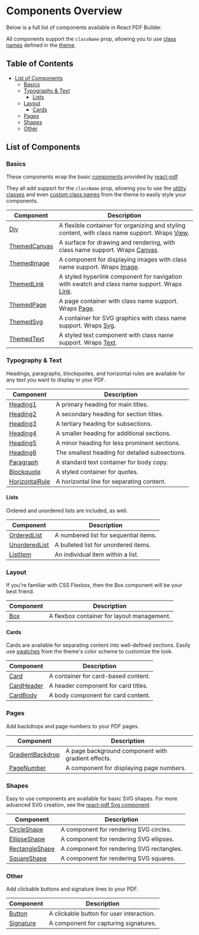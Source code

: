 
<Meta title="Documentation/Components Overview" />

<h1>Components Overview</h1>

Below is a full list of components available in React PDF Builder.

All components support the `className` prop, allowing you to use [class names](https://justinmahar.github.io/react-pdf-builder/?path=/docs/documentation-themes--docs#class-names) defined in the [theme](https://justinmahar.github.io/react-pdf-builder/?path=/docs/documentation-themes--docs).

<h2>Table of Contents</h2>

- [List of Components](#list-of-components)
  - [Basics](#basics)
  - [Typography \& Text](#typography--text)
    - [Lists](#lists)
  - [Layout](#layout)
    - [Cards](#cards)
  - [Pages](#pages)
  - [Shapes](#shapes)
  - [Other](#other)

## List of Components

### Basics

These components wrap the basic [components](https://react-pdf.org/components) provided by [react-pdf](https://react-pdf.org/).

They all add support for the `className` prop, allowing you to use the [utility classes](https://justinmahar.github.io/react-pdf-builder/?path=/docs/documentation-utility-classes--docs) and even [custom class names](https://justinmahar.github.io/react-pdf-builder/?path=/docs/documentation-themes--docs#class-names) from the theme to easily style your components.

| Component                                                                                                                      | Description                                                                                                                            |
| ------------------------------------------------------------------------------------------------------------------------------ | -------------------------------------------------------------------------------------------------------------------------------------- |
| [Div](https://justinmahar.github.io/react-pdf-builder/?path=/docs/documentation-components-basics-div--docs)                   | A flexible container for organizing and styling content, with class name support. Wraps [View](https://react-pdf.org/components#view). |
| [ThemedCanvas](https://justinmahar.github.io/react-pdf-builder/?path=/docs/documentation-components-basics-themedcanvas--docs) | A surface for drawing and rendering, with class name support. Wraps [Canvas](https://react-pdf.org/components#canvas).                 |
| [ThemedImage](https://justinmahar.github.io/react-pdf-builder/?path=/docs/documentation-components-basics-themedimage--docs)   | A component for displaying images with class name support. Wraps [Image](https://react-pdf.org/components#image).                      |
| [ThemedLink](https://justinmahar.github.io/react-pdf-builder/?path=/docs/documentation-components-basics-themedlink--docs)     | A styled hyperlink component for navigation with swatch and class name support. Wraps [Link](https://react-pdf.org/components#link).   |
| [ThemedPage](https://justinmahar.github.io/react-pdf-builder/?path=/docs/documentation-components-basics-themedpage--docs)     | A page container with class name support. Wraps [Page](https://react-pdf.org/components#page).                                         |
| [ThemedSvg](https://justinmahar.github.io/react-pdf-builder/?path=/docs/documentation-components-basics-themedsvg--docs)       | A container for SVG graphics with class name support. Wraps [Svg](https://react-pdf.org/svg).                                          |
| [ThemedText](https://justinmahar.github.io/react-pdf-builder/?path=/docs/documentation-components-basics-themedtext--docs)     | A styled text component with class name support. Wraps [Text](https://react-pdf.org/components#text).                                  |

### Typography & Text

Headings, paragraphs, blockquotes, and horizontal rules are available for any text you want to display in your PDF.

| Component                                                                                                                    | Description                                    |
| ---------------------------------------------------------------------------------------------------------------------------- | ---------------------------------------------- |
| [Heading1](https://justinmahar.github.io/react-pdf-builder/?path=/docs/documentation-components-typography-heading1--docs)   | A primary heading for main titles.             |
| [Heading2](https://justinmahar.github.io/react-pdf-builder/?path=/docs/documentation-components-typography-heading2--docs)   | A secondary heading for section titles.        |
| [Heading3](https://justinmahar.github.io/react-pdf-builder/?path=/docs/documentation-components-typography-heading3--docs)   | A tertiary heading for subsections.            |
| [Heading4](https://justinmahar.github.io/react-pdf-builder/?path=/docs/documentation-components-typography-heading4--docs)   | A smaller heading for additional sections.     |
| [Heading5](https://justinmahar.github.io/react-pdf-builder/?path=/docs/documentation-components-typography-heading5--docs)   | A minor heading for less prominent sections.   |
| [Heading6](https://justinmahar.github.io/react-pdf-builder/?path=/docs/documentation-components-typography-heading6--docs)   | The smallest heading for detailed subsections. |
| [Paragraph](https://justinmahar.github.io/react-pdf-builder/?path=/docs/documentation-components-typography-paragraph--docs) | A standard text container for body copy.       |
| [Blockquote](https://justinmahar.github.io/react-pdf-builder/?path=/docs/documentation-components-blockquote--docs)          | A styled container for quotes.                 |
| [HorizontalRule](https://justinmahar.github.io/react-pdf-builder/?path=/docs/documentation-components-horizontalrule--docs)  | A horizontal line for separating content.      |

#### Lists

Ordered and unordered lists are included, as well.

| Component                                                                                                                       | Description                           |
| ------------------------------------------------------------------------------------------------------------------------------- | ------------------------------------- |
| [OrderedList](https://justinmahar.github.io/react-pdf-builder/?path=/docs/documentation-components-lists-orderedlist--docs)     | A numbered list for sequential items. |
| [UnorderedList](https://justinmahar.github.io/react-pdf-builder/?path=/docs/documentation-components-lists-unorderedlist--docs) | A bulleted list for unordered items.  |
| [ListItem](https://justinmahar.github.io/react-pdf-builder/?path=/docs/documentation-components-lists-listitem--docs)           | An individual item within a list.     |

### Layout

If you're familiar with CSS Flexbox, then the Box component will be your best friend.

| Component                                                                                             | Description                                |
| ----------------------------------------------------------------------------------------------------- | ------------------------------------------ |
| [Box](https://justinmahar.github.io/react-pdf-builder/?path=/docs/documentation-components-box--docs) | A flexbox container for layout management. |

#### Cards

Cards are available for separating content into well-defined sections. Easily use [swatches](https://justinmahar.github.io/react-pdf-builder/?path=/docs/documentation-themes--docs#swatch-colors) from the theme's color scheme to customize the look.

| Component                                                                                                                 | Description                         |
| ------------------------------------------------------------------------------------------------------------------------- | ----------------------------------- |
| [Card](https://justinmahar.github.io/react-pdf-builder/?path=/docs/documentation-components-cards-card--docs)             | A container for card-based content. |
| [CardHeader](https://justinmahar.github.io/react-pdf-builder/?path=/docs/documentation-components-cards-cardheader--docs) | A header component for card titles. |
| [CardBody](https://justinmahar.github.io/react-pdf-builder/?path=/docs/documentation-components-cards-cardbody--docs)     | A body component for card content.  |

### Pages

Add backdrops and page numbers to your PDF pages.

| Component                                                                                                                       | Description                                        |
| ------------------------------------------------------------------------------------------------------------------------------- | -------------------------------------------------- |
| [GradientBackdrop](https://justinmahar.github.io/react-pdf-builder/?path=/docs/documentation-components-gradientbackdrop--docs) | A page background component with gradient effects. |
| [PageNumber](https://justinmahar.github.io/react-pdf-builder/?path=/docs/documentation-components-pagenumber--docs)             | A component for displaying page numbers.           |

### Shapes

Easy to use components are available for basic SVG shapes. For more advanced SVG creation, see the [react-pdf Svg component](https://react-pdf.org/svg).

| Component                                                                                                                          | Description                               |
| ---------------------------------------------------------------------------------------------------------------------------------- | ----------------------------------------- |
| [CircleShape](https://justinmahar.github.io/react-pdf-builder/?path=/docs/documentation-components-shapes-circleshape--docs)       | A component for rendering SVG circles.    |
| [EllipseShape](https://justinmahar.github.io/react-pdf-builder/?path=/docs/documentation-components-shapes-ellipseshape--docs)     | A component for rendering SVG ellipses.   |
| [RectangleShape](https://justinmahar.github.io/react-pdf-builder/?path=/docs/documentation-components-shapes-rectangleshape--docs) | A component for rendering SVG rectangles. |
| [SquareShape](https://justinmahar.github.io/react-pdf-builder/?path=/docs/documentation-components-shapes-squareshape--docs)       | A component for rendering SVG squares.    |

### Other

Add clickable buttons and signature lines to your PDF.

| Component                                                                                                         | Description                              |
| ----------------------------------------------------------------------------------------------------------------- | ---------------------------------------- |
| [Button](https://justinmahar.github.io/react-pdf-builder/?path=/docs/documentation-components-button--docs)       | A clickable button for user interaction. |
| [Signature](https://justinmahar.github.io/react-pdf-builder/?path=/docs/documentation-components-signature--docs) | A component for capturing signatures.    |